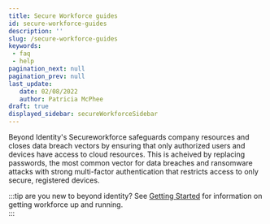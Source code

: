 ```yaml
---
title: Secure Workforce guides
id: secure-workforce-guides
description: ''
slug: /secure-workforce-guides 
keywords: 
 - faq
 - help
pagination_next: null
pagination_prev: null
last_update: 
   date: 02/08/2022
   author: Patricia McPhee
draft: true
displayed_sidebar: secureWorkforceSidebar
---
```



Beyond Identity's Secureworkforce safeguards company resources and closes data breach vectors by ensuring that only authorized users and devices have access to cloud resources. This is acheived by replacing passwords, the most common vector for data breaches and ransomware attacks with strong multi-factor authentication that restricts access to only secure, registered devices.


:::tip are you new to beyond identity?
See [Getting Started](/docs/secure-work/getting-started/getting-started-with-beyond-identity) for information on getting workforce up and running.   
:::


